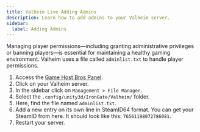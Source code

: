 ```yaml
---
title: Valheim Live Adding Admins
description: Learn how to add admins to your Valheim server.
sidebar:
  label: Adding Admins
---
```


Managing player permissions—including granting administrative privileges or banning players—is essential for maintaining a healthy gaming environment. Valheim uses a file called `adminlist.txt` to handle player permissions.

1. Access the [Game Host Bros Panel](https://panel.gamehostbros.com/).
2. Click on your Valheim server.
3. In the sidebar click on `Management > File Manager`.
4. Select the `.config/unity3d/IronGate/Valheim/` folder.
5. Here, find the file named `adminlist.txt`.
6. Add a new entry on its own line in SteamID64 format. You can get your SteamID from here. It should look like this: `76561198072786081`.
7. Restart your server.
